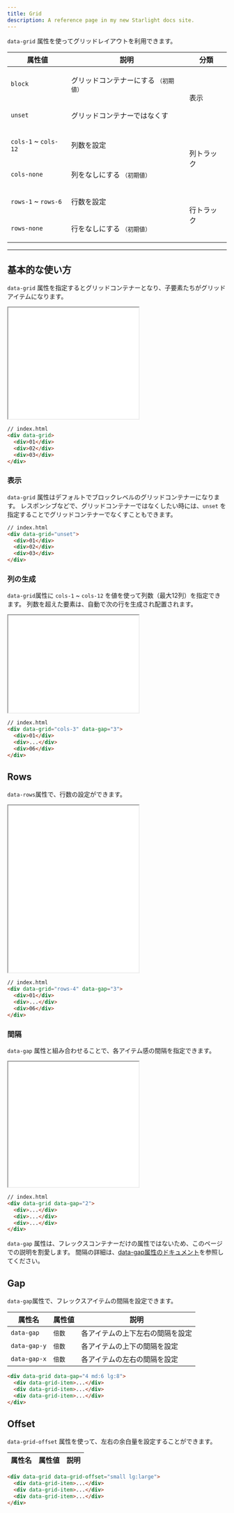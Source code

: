 ```yaml
---
title: Grid
description: A reference page in my new Starlight docs site.
---
```



`data-grid` 属性を使ってグリッドレイアウトを利用できます。


<table>
 <thead>
   <tr>
      <th>属性値</th>
      <th>説明</th>
      <th>分類</th>
   </tr>
 </thead>
 <tbody>
<tr>

<td>

`block`
</td>
<td>

グリッドコンテナーにする <small>（初期値）</small>
</td>
<td rowspan="2">

表示
</td>
</tr>

<tr>
<td>

`unset`
</td>
<td>

グリッドコンテナーではなくす
</td>
</tr>


<tr>

<td>

`cols-1` ~ `cols-12`
</td>
<td>

列数を設定
</td>
<td rowspan="2">


列トラック
</td>
</tr>


<tr>

<td>

`cols-none`
</td>
<td>

列をなしにする <small>（初期値）</small>
</td>

</tr>

<tr>


<td>

`rows-1` ~ `rows-6`
</td>
<td>

行数を設定
</td>
<td rowspan="2">


行トラック
</td>
</tr>


<tr>


<td>

`rows-none`
</td>
<td>

行をなしにする <small>（初期値）</small>
</td>

</tr>




</tbody>
</table>

---

## 基本的な使い方
`data-grid` 属性を指定するとグリッドコンテナーとなり、子要素たちがグリッドアイテムになります。




<iframe src="/olayout-docs/demo/grid/demo-1.html" style="min-height: 16rem" ></iframe>



```html "data-grid"
// index.html
<div data-grid>
  <div>01</div>
  <div>02</div>
  <div>03</div>
</div>
```

### 表示
`data-grid` 属性はデフォルトでブロックレベルのグリッドコンテナーになります。
レスポンシブなどで、グリッドコンテナーではなくしたい時には、`unset` を指定することでグリッドコンテナーでなくすこともできます。


```html "unset"
// index.html
<div data-grid="unset">
  <div>01</div>
  <div>02</div>
  <div>03</div>
</div>
```

### 列の生成
`data-grid`属性に `cols-1` ~ `cols-12` を値を使って列数（最大12列）を指定できます。
列数を超えた要素は、自動で次の行を生成され配置されます。


<iframe src="/olayout-docs/demo/grid/demo-cols-1.html" style="min-height: 14rem"></iframe>



```html "cols-3"
// index.html
<div data-grid="cols-3" data-gap="3">
  <div>01</div>
  <div>...</div>
  <div>06</div>
</div>
```

## Rows
`data-rows`属性で、行数の設定ができます。

<iframe src="/olayout-docs/demo/grid/demo-rows-1.html" style="min-height: 24rem"></iframe>



```html "rows-4"
// index.html
<div data-grid="rows-4" data-gap="3">
  <div>01</div>
  <div>...</div>
  <div>06</div>
</div>
```


### 間隔

`data-gap` 属性と組み合わせることで、各アイテム感の間隔を指定できます。


<iframe src="/olayout-docs/demo/grid/demo-2.html" style="min-height: 18rem"></iframe>


```html "data-gap="2""
// index.html
<div data-grid data-gap="2">
  <div>...</div>
  <div>...</div>
  <div>...</div>
</div>
```


`data-gap` 属性は、フレックスコンテナーだけの属性ではないため、このページでの説明を割愛します。
間隔の詳細は、[data-gap属性のドキュメント](/olayout-docs/layout/gap/)を参照してください。



## Gap

`data-gap`属性で、フレックスアイテムの間隔を設定できます。

| 属性名    | 属性値                    | 説明 |
| --------- | ------------------------- | ---- |
| `data-gap` | `倍数` | 各アイテムの上下左右の間隔を設定 |
| `data-gap-y` | `倍数` | 各アイテムの上下の間隔を設定 |
| `data-gap-x` | `倍数` | 各アイテムの左右の間隔を設定 |




```html [上下と左右のmargin]
<div data-grid data-gap="4 md:6 lg:8">
  <div data-grid-item>...</div>
  <div data-grid-item>...</div>
  <div data-grid-item>...</div>
</div>
```


## Offset

`data-grid-offset` 属性を使って、左右の余白量を設定することができます。



| 属性名    | 属性値                    | 説明 |
| --------- | ------------------------- | ---- |



```html
<div data-grid data-grid-offset="small lg:large">
  <div data-grid-item>...</div>
  <div data-grid-item>...</div>
  <div data-grid-item>...</div>
</div>
```

